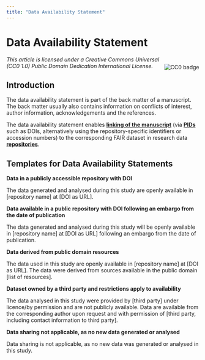 ```yaml
---
title: "Data Availability Statement"
---
```

# Data Availability Statement

<img align="right" src='https://licensebuttons.net/l/zero/1.0/88x31.png' alt="CC0 badge" vspace="20"/>
<i>This article is licensed under a Creative Commons Universal (CC0 1.0) Public Domain Dedication International License.</i>

## Introduction

The data availability statement is part of the back matter of a manuscript. The back matter usually also contains information on conflicts of interest, author information, acknowledgements and the references. 

The data availability statement enables **[linking of the manuscript](/docs/data/data_publication)** (via  **[PIDs](/docs/topics/pid)** such as DOIs, alternatively using the repository-specific identifiers or accession numbers) to the corresponding FAIR dataset in research data **[repositories](/docs/topics/repositories)**. 

## Templates for Data Availability Statements

<b>Data in a publicly accessible repository with DOI</b>

The data generated and analysed during this study are openly available in [repository name] at [DOI as URL].

<b>Data available in a public repository with DOI following an embargo from the date of publication</b>

The data generated and analysed during this study will be openly available in [repository name] at [DOI as URL] following an embargo from the date of publication.

<b>Data derived from public domain resources</b>

The data used in this study are openly available in [repository name] at [DOI as URL]. The data were derived from sources available in the public domain [list of resources]. 

<b>Dataset owned by a third party and restrictions apply to availability</b>

The data analysed in this study were provided by [third party] under licence/by permission and are not publicly available. Data are available from the corresponding author upon request and with permission of [third party, including contact information to third party].

<b>Data sharing not applicable, as no new data generated or analysed</b>

Data sharing is not applicable, as no new data was generated or analysed in this study.

